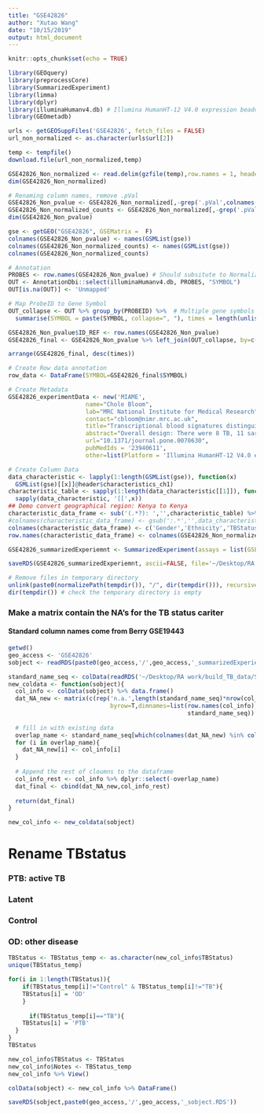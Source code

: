 ```yaml
---
title: "GSE42826"
author: "Xutao Wang"
date: "10/15/2019"
output: html_document
---
```


```r
knitr::opts_chunk$set(echo = TRUE)
```

```r
library(GEOquery)
library(preprocessCore)
library(SummarizedExperiment)
library(limma)
library(dplyr)
library(illuminaHumanv4.db) # Illumina HumanHT-12 V4.0 expression beadchip
library(GEOmetadb)
```

```r
urls <- getGEOSuppFiles('GSE42826', fetch_files = FALSE)
url_non_normalized <- as.character(urls$url[2])

temp <- tempfile()
download.file(url_non_normalized,temp)

GSE42826_Non_normalized <- read.delim(gzfile(temp),row.names = 1, header = TRUE) %>% dplyr::select_if(~sum(!is.na(.)) > 0)
dim(GSE42826_Non_normalized)
```

```r
# Renaming column names, remove .pVal
GSE42826_Non_pvalue <- GSE42826_Non_normalized[,-grep('.pVal',colnames(GSE42826_Non_normalized))]
GSE42826_Non_normalized_counts <- GSE42826_Non_normalized[,-grep('.pVal',colnames(GSE42826_Non_normalized))]
dim(GSE42826_Non_pvalue)

gse <- getGEO("GSE42826", GSEMatrix =  F)
colnames(GSE42826_Non_pvalue) <- names(GSMList(gse))
colnames(GSE42826_Non_normalized_counts) <- names(GSMList(gse))
colnames(GSE42826_Non_normalized_counts)
```

```r
# Annotation
PROBES <- row.names(GSE42826_Non_pvalue) # Should subsitute to Normalized file???
OUT <- AnnotationDbi::select(illuminaHumanv4.db, PROBES, "SYMBOL")
OUT[is.na(OUT)] <- 'Unmapped'

# Map ProbeID to Gene Symbol 
OUT_collapse <- OUT %>% group_by(PROBEID) %>%  # Multiple gene symbols map to the same ProbeID
  summarise(SYMBOL = paste(SYMBOL, collapse=", "), times = length(unlist(strsplit(SYMBOL, ",")))) 

GSE42826_Non_pvalue$ID_REF <- row.names(GSE42826_Non_pvalue)
GSE42826_final <- GSE42826_Non_pvalue %>% left_join(OUT_collapse, by=c('ID_REF'="PROBEID")) %>% as_tibble()

arrange(GSE42826_final, desc(times))
```

```r
# Create Row data annotation
row_data <- DataFrame(SYMBOL=GSE42826_final$SYMBOL)

# Create Metadata
GSE42826_experimentData <- new('MIAME',
                      name="Chole Bloom",
                      lab="MRC National Institute for Medical Research",
                      contact="cbloom@nimr.mrc.ac.uk",
                      title="Transcriptional blood signatures distinguish pulmonary tuberculosis, pulmonary sarcoidosis, pneumonias and lung cancers.",
                      abstract="Overall design: There were 8 TB, 11 sarcoidosis and 23 healthy controls",
                      url="10.1371/journal.pone.0070630",
                      pubMedIds = '23940611',
                      other=list(Platform = 'Illumina HumanHT-12 V4.0 expression beadchip'))

# Create Column Data
data_characteristic <- lapply(1:length(GSMList(gse)), function(x)  
  GSMList(gse)[[x]]@header$characteristics_ch1)
characteristic_table <- sapply(1:length(data_characteristic[[1]]), function(x) 
  sapply(data_characteristic, '[[',x)) 
## Demo convert geographical region: Kenya to Kenya
characteristic_data_frame <- sub('(.*?): ','',characteristic_table) %>% DataFrame();characteristic_data_frame
#colnames(characteristic_data_frame) <- gsub(':.*','',data_characteristic[[1]])
colnames(characteristic_data_frame) <- c('Gender','Ethnicity','TBStatus','Tissue')
row.names(characteristic_data_frame) <- colnames(GSE42826_Non_normalized_counts)

GSE42826_summarizedExperiemnt <- SummarizedExperiment(assays = list(GSE42826_Non_normalized_counts= as.matrix(GSE42826_Non_normalized_counts)), colData = characteristic_data_frame, rowData = row_data, metadata = list(GSE42826_experimentData)); GSE42826_summarizedExperiemnt
```

```r
saveRDS(GSE42826_summarizedExperiemnt, ascii=FALSE, file='~/Desktop/RA work/build_TB_data/Signatures/Bloom/GSE42826/GSE42826_summarizedExperiemnt.RDS')

# Remove files in temporary directory
unlink(paste0(normalizePath(tempdir()), "/", dir(tempdir())), recursive = TRUE)
dir(tempdir()) # check the temporary directory is empty

```

### Make a matrix contain the NA's for the TB status cariter
#### Standard column names come from Berry GSE19443
```r
getwd()
geo_access <- 'GSE42826'
sobject <- readRDS(paste0(geo_access,'/',geo_access,'_summarizedExperiemnt.RDS'))
```

```r
standard_name_seq <- colData(readRDS('~/Desktop/RA work/build_TB_data/Signatures/Berry/GSE19443/GSE19443_summarizedExperiemnt.RDS')) %>% data.frame() %>% colnames
new_coldata <- function(sobject){
  col_info <- colData(sobject) %>% data.frame()
  dat_NA_new <- matrix(c(rep('n.a.',length(standard_name_seq)*nrow(col_info))),ncol=length(standard_name_seq),
                             byrow=T,dimnames=list(row.names(col_info),
                                                   standard_name_seq)) %>% data.frame()
  
  # fill in with existing data
  overlap_name <- standard_name_seq[which(colnames(dat_NA_new) %in% colnames(col_info))]
  for (i in overlap_name){
    dat_NA_new[i] <- col_info[i]
  }
  
  # Append the rest of cloumns to the dataframe
  col_info_rest <- col_info %>% dplyr::select(-overlap_name)
  dat_final <- cbind(dat_NA_new,col_info_rest)
  
  return(dat_final)
}

new_col_info <- new_coldata(sobject)

```

# Rename TBstatus
### PTB: active TB
### Latent
### Control
### OD: other disease
```r
TBStatus <- TBStatus_temp <- as.character(new_col_info$TBStatus)
unique(TBStatus_temp)

for(i in 1:length(TBStatus)){
    if(TBStatus_temp[i]!="Control" & TBStatus_temp[i]!="TB"){
    TBStatus[i] = 'OD'
    }
  
      if(TBStatus_temp[i]=="TB"){
    TBStatus[i] = 'PTB'
  }
}
TBStatus

new_col_info$TBStatus <- TBStatus
new_col_info$Notes <- TBStatus_temp
new_col_info %>% View()

colData(sobject) <- new_col_info %>% DataFrame()

saveRDS(sobject,paste0(geo_access,'/',geo_access,'_sobject.RDS'))

```




